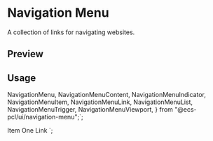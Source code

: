

<Meta of={NavigationMenuStories} />

<RadixPrimitiveDocsButton name='navigation-menu' />

# Navigation Menu

A collection of links for navigating websites.

## Preview

<Canvas of={NavigationMenuStories.Default} />

## Usage

  NavigationMenu,
  NavigationMenuContent,
  NavigationMenuIndicator,
  NavigationMenuItem,
  NavigationMenuLink,
  NavigationMenuList,
  NavigationMenuTrigger,
  NavigationMenuViewport,
} from "@ecs-pcl/ui/navigation-menu";`;

  <NavigationMenuList>
    <NavigationMenuItem>
      <NavigationMenuTrigger>Item One</NavigationMenuTrigger>
      <NavigationMenuContent>
        <NavigationMenuLink>Link</NavigationMenuLink>
      </NavigationMenuContent>
    </NavigationMenuItem>
  </NavigationMenuList>
</NavigationMenu>`;

<Source code={importCode} language='ts' dark />
<Source code={usageCode} language='tsx' dark />
